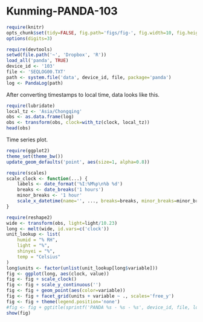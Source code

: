 Kunming-PANDA-103
=================

```r
require(knitr)
opts_chunk$set(tidy=FALSE, fig.path='figs/fig-', fig.width=10, fig.height=7, cache=FALSE, warning=FALSE, message=FALSE, echo=FALSE)
options(digits=3)
```

```r
require(devtools)
setwd(file.path('~', 'Dropbox', 'R'))
load_all('panda', TRUE)
device_id <- '103'
file <- 'SEQLOG00.TXT'
path <- system.file('data', device_id, file, package='panda')
log <- PandaLog(path)
```

After converting timestamps to local time, data looks like this.

```r
require(lubridate)
local_tz <- 'Asia/Chongqing'
obs <- as.data.frame(log)
obs <- transform(obs, clock=with_tz(clock, local_tz))
head(obs)
```

Time series plot.

```r
require(ggplot2)
theme_set(theme_bw())
update_geom_defaults('point', aes(size=1, alpha=0.8))

require(scales)
scale_clock <- function(...) {
	labels <- date_format('%I:%M%p\n%b %d')
	breaks <- date_breaks('1 hours')
	minor_breaks <- '1 hour'
	scale_x_datetime(name='', ..., breaks=breaks, minor_breaks=minor_breaks, labels=labels)
}

require(reshape2)
wide <- transform(obs, light=light/10.23)
long <- melt(wide, id.vars=c('clock'))
unit_lookup <- list(
	humid = "% RH",
	light = "%",
	shinyei = "%",
	temp = "Celsius"
)
long$units <- factor(unlist(unit_lookup[long$variable]))
fig <- ggplot(long, aes(clock, value))
fig <- fig + scale_clock()
fig <- fig + scale_y_continuous('')
fig <- fig + geom_point(aes(color=variable))
fig <- fig + facet_grid(units + variable ~ ., scales='free_y')
fig <- fig + theme(legend.position='none')
#fig <- fig + ggtitle(sprintf('PANDA %s - %s - %s', device_id, file, local_tz))
show(fig)
```